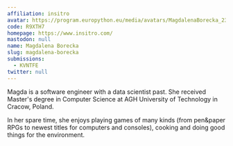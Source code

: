 ```yaml
---
affiliation: insitro
avatar: https://program.europython.eu/media/avatars/MagdalenaBorecka_23-05-16_0345_favorite_BQnfCr8.jpg
code: R9XTH7
homepage: https://www.insitro.com/
mastodon: null
name: Magdalena Borecka
slug: magdalena-borecka
submissions:
  - KVNTFE
twitter: null
---
```


Magda is a software engineer with a data scientist past. She received Master's
degree in Computer Science at AGH University of Technology in Cracow, Poland.

In her spare time, she enjoys playing games of many kinds (from pen&paper RPGs
to newest titles for computers and consoles), cooking and doing good things for
the environment.
